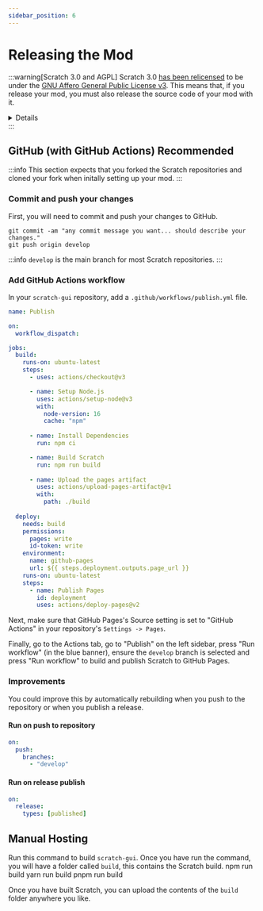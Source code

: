 ```yaml
---
sidebar_position: 6
---
```


# Releasing the Mod

:::warning[Scratch 3.0 and AGPL]
Scratch 3.0 [has been relicensed](https://scratchfoundation.org/open-source-license) to be under the [GNU Affero General Public License v3](https://github.com/scratchfoundation/scratch-gui/blob/eec78119b42129f6870f6981fa14303ee094e019/LICENSE). This means that, if you release your mod, you must also release the source code of your mod with it.

<details>

    <summary>Useful Information</summary>

    **What if my mod is based on an older pre-AGPL licensed version of Scratch 3.0?**
    > This means you are still using a [BSD 3-Clause](https://github.com/scratchfoundation/scratch-gui/blob/1c9ff0dcfcfc9ffee992158bf906e590ad2fb566/LICENSE) licensed version of Scratch. You are not required to release the source code of your mod.

    **What does the AGPL license require?**
    > A simple overview of the license can be found [here](https://choosealicense.com/licenses/agpl-3.0/). _Tip: Hover your mouse over the points under permission/conditions/limitations for a description of them._

    **What version of Scratch 3.0 is the code linked at the end of the tutorials from?**
    > The tutorials currently are based on a BSD 3-Clause licesned version of Scratch 3.0. However, they will be updated to an AGPL licensed version if the BSD 3-Clause licesned version becomes outdated.

    **How do I know if I'm using an AGPL or a BSD 3-Clause licensed version of Scratch 3.0?**
    > In your `scratch-gui` or `scratch-vm` folder, check the `LICENSE.md` file. If it starts with `GNU AFFERO GENERAL PUBLIC LICENSE`, then you are using an AGPL licensed version of Scratch 3.0.

</details>
:::

## GitHub (with GitHub Actions) <span class="badge badge--primary">Recommended</span>
:::info
This section expects that you forked the Scratch repositories and cloned your fork when initally setting up your mod.
:::

### Commit and push your changes
First, you will need to commit and push your changes to GitHub.

```shell
git commit -am "any commit message you want... should describe your changes."
git push origin develop
```

:::info
`develop` is the main branch for most Scratch repositories.
:::

### Add GitHub Actions workflow
In your `scratch-gui` repository, add a `.github/workflows/publish.yml` file.

```yaml title="scratch-gui/.github/workflows/publish.yml"
name: Publish

on:
  workflow_dispatch:

jobs:
  build:
    runs-on: ubuntu-latest
    steps:
      - uses: actions/checkout@v3

      - name: Setup Node.js
        uses: actions/setup-node@v3
        with:
          node-version: 16
          cache: "npm"
      
      - name: Install Dependencies
        run: npm ci

      - name: Build Scratch
        run: npm run build
      
      - name: Upload the pages artifact
        uses: actions/upload-pages-artifact@v1
        with:
          path: ./build
  
  deploy:
    needs: build
    permissions:
      pages: write
      id-token: write
    environment:
      name: github-pages
      url: ${{ steps.deployment.outputs.page_url }}
    runs-on: ubuntu-latest
    steps:
      - name: Publish Pages
        id: deployment
        uses: actions/deploy-pages@v2
```

Next, make sure that GitHub Pages's Source setting is set to "GitHub Actions" in your repository's `Settings -> Pages`.

Finally, go to the Actions tab, go to "Publish" on the left sidebar, press "Run workflow" (in the blue banner), ensure the `develop` branch is selected and press "Run workflow" to build and publish Scratch to GitHub Pages.

### Improvements
You could improve this by automatically rebuilding when you push to the repository or when you publish a release.

#### Run on push to repository
```yaml title="scratch-gui/.github/workflows/publish.yml"
on:
  push:
    branches:
      - "develop"
```

#### Run on release publish
```yaml title="scratch-gui/github/workflows/publish.yml"
on:
  release:
    types: [published]
```

## Manual Hosting
Run this command to build `scratch-gui`. Once you have run the command, you will have a folder called `build`, this contains the Scratch build.
<Tabs groupId="package-manager" queryString>
    <TabItem value="npm" label="NPM" default>
        <CodeBlock language="shell">
            npm run build
        </CodeBlock>
    </TabItem>
    <TabItem value="yarn" label="Yarn" default>
        <CodeBlock language="shell">
            yarn run build
        </CodeBlock>
    </TabItem>
    <TabItem value="pnpm" label="PNPM" default>
        <CodeBlock language="shell">
            pnpm run build
        </CodeBlock>
    </TabItem>
</Tabs>

Once you have built Scratch, you can upload the contents of the `build` folder anywhere you like.